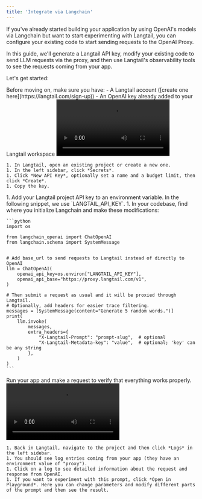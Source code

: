 ```yaml
---
title: 'Integrate via Langchain'
---
```


If you've already started building your application by using OpenAI's models via Langchain but want to start experimenting with Langtail, you can configure your existing code to start sending requests to the OpenAI Proxy.

In this guide, we'll generate a Langtail API key, modify your existing code to send LLM requests via the proxy, and then use Langtail's observability tools to see the requests coming from your app.

Let's get started:

<Steps>
  <Step title="Prerequisites">
    Before moving on, make sure you have:
    - A Langtail account ([create one here](https://langtail.com/sign-up))
    - An OpenAI key already added to your Langtail workspace
  </Step>
  <Step title="Generate a project API key">
    <video
      controls
      className="w-full aspect-video"
      src="/images/proxy/create-api-key.mp4"
    ></video>

    1. In Langtail, open an existing project or create a new one.
    1. In the left sidebar, click *Secrets*.
    1. Click *New API Key*, optionally set a name and a budget limit, then click *Create*.
    1. Copy the key.
  </Step>
  <Step title="Modify your code to use the proxy">
    1. Add your Langtail project API key to an environment variable. In the following snippet, we use `LANGTAIL_API_KEY`.
    1. In your codebase, find where you initialize Langchain and make these modifications:

    ```python
    import os

    from langchain_openai import ChatOpenAI
    from langchain.schema import SystemMessage


    # Add base_url to send requests to Langtail instead of directly to OpenAI
    llm = ChatOpenAI(
        openai_api_key=os.environ["LANGTAIL_API_KEY"],
        openai_api_base="https://proxy.langtail.com/v1",
    )

    # Then submit a request as usual and it will be proxied through Langtail.
    # Optionally, add headers for easier trace filtering.
    messages = [SystemMessage(content="Generate 5 random words.")]
    print(
        llm.invoke(
            messages,
            extra_headers={
                "X-Langtail-Prompt": "prompt-slug",  # optional
                "X-Langtail-Metadata-key": "value",  # optional; 'key' can be any string
            },
        )
    )
    ```


  </Step>
  <Step title="Test it out">
    Run your app and make a request to verify that everything works properly.
  </Step>
  <Step title="Observe metrics and logs">
  <video
      controls
      className="w-full aspect-video"
      src="/images/proxy/view-logs.mp4"
    ></video>

    1. Back in Langtail, navigate to the project and then click *Logs* in the left sidebar.
    1. You should see log entries coming from your app (they have an environment value of "proxy").
    1. Click on a log to see detailed information about the request and response from OpenAI.
    1. If you want to experiment with this prompt, click *Open in Playground*. Here you can change parameters and modify different parts of the prompt and then see the result.
  </Step>
</Steps>

